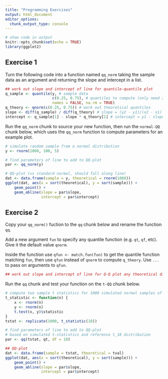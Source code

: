 ```yaml
---
title: "Programming Exercises"
output: html_document
editor_options: 
  chunk_output_type: console
---
```


```r
# show code in output
knitr::opts_chunk$set(echo = TRUE)
library(ggplot2)
```

## Exercise 1

Turn the following code into a function named `qq_norm` taking the sample data 
as an argument and returning the slope and intercept in a list.

```r
## work out slope and intercept of line for quantile-quantile plot
q_sample <- quantile(y, # sample data
                     c(0.25, 0.75), # quantiles to compute (only need 2)
                     names = FALSE, na.rm = TRUE)
q_theory <- qnorm(c(0.25, 0.75)) # work out theoretical quantiles
slope <- diff(q_sample) / diff(q_theory) # slope = (y2 - y1)/(x2 - x1)
intercept <- q_sample[1] - slope * q_theory[1] # intercept = y1 - slope*x1
```

Run the `qq_norm` chunk to source your new function, then run the 
`normal-QQ` chunk below, which uses the `qq_norm` function to compute 
parameters for an example plot.

```r
# simulate random sample from a normal distribution
y <- rnorm(1000, 100, 5)

# find parameters of line to add to QQ-plot
par <- qq_norm(y)

# QQ-plot (vs standard normal, should fall along line)
dat <- data.frame(sample = y, theoretical = rnorm(1000))
ggplot(dat, aes(x = sort(theoretical), y = sort(sample))) +
    geom_point() +
    geom_abline(slope = par$slope,
                intercept = par$intercept)
```

## Exercise 2

Copy your `qq_norm()` fuction to the `qq` chunk below and rename the function `qq`. 

Add a new argument `fun` to specify any quantile function (e.g. `qt`, `qf`, 
etc). Give it the default value `qnorm`. 

Inside the function use `qfun <- match.fun(fun)` to get 
the quantile function matching `fun`, then use `qfun` instead of `qnorm` 
to compute `q_theory`. Use `...` to pass on arguments to `qfun`.

```r
## work out slope and intercept of line for Q-Q plot any theoretical distribution

```

Run the `qq` chunk and test your function on the `t-QQ` chunk below.

```r
# compute two sample t statistics for 1000 simulated normal samples of size 10
t_statistic <- function(n) {
    x <- rnorm(n)
    y <- rnorm(n)
    t.test(x, y)$statistic
}
tstat <- replicate(1000, t_statistic(10))

# find parameters of line to add to QQ-plot
# based on simulated t-statistics and reference t_18 distribution
par <- qq(tstat, qt, df = 18)

## QQ-plot
dat <- data.frame(sample = tstat, theoretical = tval)
ggplot(dat, aes(x = sort(theoretical), y = sort(sample))) +
    geom_point() +
    geom_abline(slope = par$slope,
                intercept = par$intercept)

```


